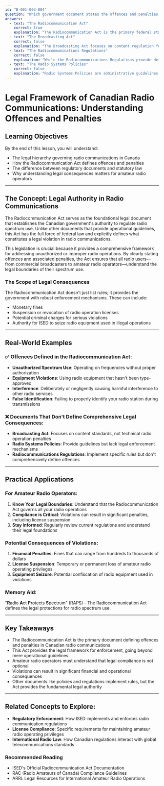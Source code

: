 ```yaml
---
id: "B-001-003-004"
question: "Which government document states the offences and penalties relating to radiocommunications?"
answers:
  - text: "The Radiocommunication Act"
    correct: true
    explanation: "The Radiocommunication Act is the primary federal statute that defines legal offences and establishes penalties for violations related to radio communications in Canada. As the foundational legislation governing radio spectrum use, it provides ISED with the legal authority to specify specific infractions, impose fines, and outline potential legal consequences for unauthorized or improper radio operations."
  - text: "The Broadcasting Act"
    correct: false
    explanation: "The Broadcasting Act focuses on content regulation for broadcasting undertakings and does not specify offences and penalties for radiocommunication technical violations. Its scope is limited to programming standards and broadcasting content, not the technical and operational regulations that the Radiocommunication Act covers."
  - text: "The Radiocommunications Regulations"
    correct: false
    explanation: "While the Radiocommunications Regulations provide detailed operational rules, they are created under the authority of the Radiocommunication Act and do not comprehensively outline the full range of offences and penalties. These regulations implement specific rules, but the Act itself defines the legal framework for enforcement."
  - text: "The Radio Systems Policies"
    correct: false
    explanation: "Radio Systems Policies are administrative guidelines that provide technical and operational guidance, but they do not have the legal standing to define offences and penalties. These policy documents are informative and directive but lack the statutory authority to establish legal consequences for radio communication violations."
---
```


# Legal Framework of Canadian Radio Communications: Understanding Offences and Penalties

## Learning Objectives
By the end of this lesson, you will understand:
- The legal hierarchy governing radio communications in Canada
- How the Radiocommunication Act defines offences and penalties
- The difference between regulatory documents and statutory law
- Why understanding legal consequences matters for amateur radio operators

---

## The Concept: Legal Authority in Radio Communications

The Radiocommunication Act serves as the foundational legal document that establishes the Canadian government's authority to regulate radio spectrum use. Unlike other documents that provide operational guidelines, this Act has the full force of federal law and explicitly defines what constitutes a legal violation in radio communications.

This legislation is crucial because it provides a comprehensive framework for addressing unauthorized or improper radio operations. By clearly stating offences and associated penalties, the Act ensures that all radio users—from commercial broadcasters to amateur radio operators—understand the legal boundaries of their spectrum use.

### The Scope of Legal Consequences

The Radiocommunication Act doesn't just list rules; it provides the government with robust enforcement mechanisms. These can include:
- Monetary fines
- Suspension or revocation of radio operation licenses
- Potential criminal charges for serious violations
- Authority for ISED to seize radio equipment used in illegal operations

---

## Real-World Examples

### ✅ Offences Defined in the Radiocommunication Act:
- **Unauthorized Spectrum Use**: Operating on frequencies without proper authorization
- **Equipment Violations**: Using radio equipment that hasn't been type-approved
- **Interference**: Deliberately or negligently causing harmful interference to other radio services
- **False Identification**: Failing to properly identify your radio station during transmissions

### ❌ Documents That Don't Define Comprehensive Legal Consequences:
- **Broadcasting Act**: Focuses on content standards, not technical radio operation penalties
- **Radio Systems Policies**: Provide guidelines but lack legal enforcement mechanisms
- **Radiocommunications Regulations**: Implement specific rules but don't comprehensively define offences

---

## Practical Applications

### For Amateur Radio Operators:
1. **Know Your Legal Boundaries**: Understand that the Radiocommunication Act governs all your radio operations
2. **Compliance is Critical**: Violations can result in significant penalties, including license suspension
3. **Stay Informed**: Regularly review current regulations and understand their legal foundations

### Potential Consequences of Violations:
1. **Financial Penalties**: Fines that can range from hundreds to thousands of dollars
2. **License Suspension**: Temporary or permanent loss of amateur radio operating privileges
3. **Equipment Seizure**: Potential confiscation of radio equipment used in violations

### Memory Aid:
"**R**adio **A**ct **P**rotects **S**pectrum" (RAPS) - The Radiocommunication Act defines the legal protections for radio spectrum use.

---

## Key Takeaways

- The Radiocommunication Act is the primary document defining offences and penalties in Canadian radio communications
- This Act provides the legal framework for enforcement, going beyond mere operational guidelines
- Amateur radio operators must understand that legal compliance is not optional
- Violations can result in significant financial and operational consequences
- Other documents like policies and regulations implement rules, but the Act provides the fundamental legal authority

---

## Related Concepts to Explore:
- **Regulatory Enforcement**: How ISED implements and enforces radio communication regulations
- **License Compliance**: Specific requirements for maintaining amateur radio operating privileges
- **International Radio Law**: How Canadian regulations interact with global telecommunications standards

### Recommended Reading
- ISED's Official Radiocommunication Act Documentation
- RAC (Radio Amateurs of Canada) Compliance Guidelines
- ARRL Legal Resources for International Amateur Radio Operations
